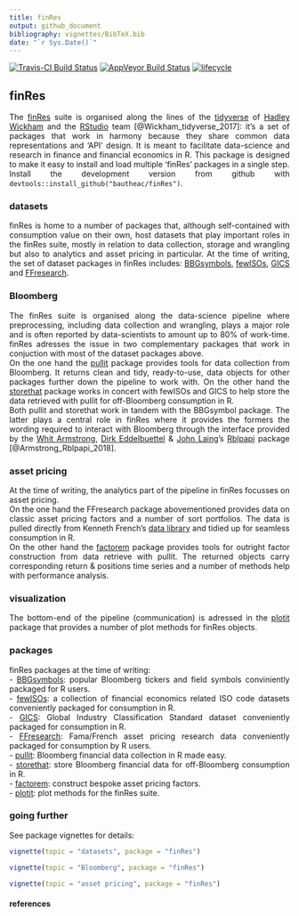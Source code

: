 ```yaml
---
title: finRes
output: github_document
bibliography: vignettes/BibTeX.bib
date: "`r Sys.Date()`"
---
```


[![Travis-CI Build Status](https://travis-ci.org/bautheac/finRes.svg?branch=master)](https://travis-ci.org/bautheac/finRes)
[![AppVeyor Build Status](https://ci.appveyor.com/api/projects/status/github/bautheac/finRes?branch=master&svg=true)](https://ci.appveyor.com/project/bautheac/finRes)
[![lifecycle](https://img.shields.io/badge/lifecycle-experimental-orange.svg)](https://www.tidyverse.org/lifecycle/#experimental)

<style> body {text-align: justify} </style>


## finRes
The [finRes](https://bautheac.github.io/finRes/) suite is organised along the lines of the [tidyverse](www.tidyverse.org) of [Hadley Wickham](http://hadley.nz/) and the [RStudio](https://www.rstudio.com/) team [@Wickham_tidyverse_2017]: it's a set of packages that work in harmony because they share common data representations and 'API' design. It is meant to facilitate data-science and research in finance and financial economics in R. This package is designed to make it easy to install and load multiple 'finRes' packages in a single step.  
Install the development version from github with `devtools::install_github("bautheac/finRes")`.  

### datasets
finRes is home to a number of packages that, although self-contained with consumption value on their own, host datasets that play important roles in the finRes suite, mostly in relation to data collection, storage and wrangling but also to analytics and asset pricing in particular. At the time of writing, the set of dataset packages in finRes includes: [BBGsymbols](https://bautheac.github.io/BBGsymbols/), [fewISOs](https://bautheac.github.io/fewISOs/), [GICS](https://bautheac.github.io/GICS/) and [FFresearch](https://bautheac.github.io/FFresearch/).


### Bloomberg
The finRes suite is organised along the data-science pipeline where preprocessing, including data collection and wrangling, plays a major role and is often reported by data-scientists to amount up to 80% of work-time. finRes adresses the issue in two complementary packages that work in conjuction with most of the dataset packages above.  
On the one hand the [pullit](https://bautheac.github.io/pullit/) package provides tools for data collection from Bloomberg. It returns clean and tidy, ready-to-use, data objects for other packages further down the pipeline to work with. On the other hand the [storethat](https://bautheac.github.io/storethat/) package works in concert with fewISOs and GICS to help store the data retrieved with pullit for off-Bloomberg consumption in R.  
Both pullit and storethat work in tandem with the BBGsymbol package. The latter plays a central role in finRes where it provides the formers the wording required to interact with Bloomberg through the interface provided by the [Whit Armstrong](https://github.com/armstrtw), [Dirk Eddelbuettel](https://github.com/eddelbuettel) & [John Laing](https://github.com/johnlaing)'s [Rblpapi](https://github.com/Rblp/Rblpapi) package [@Armstrong_Rblpapi_2018].


### asset pricing
At the time of writing, the analytics part of the pipeline in finRes focusses on asset pricing.  
On the one hand the FFresearch package abovementioned provides data on classic asset pricing factors and a number of sort portfolios. The data is pulled directly from Kenneth French's [data library](http://mba.tuck.dartmouth.edu/pages/faculty/ken.french/data_library.html) and tidied up for seamless consumption in R.  
On the other hand the [factorem](https://bautheac.github.io/factorem/) package provides tools for outright factor construction from data retrieve with pullit. The returned objects carry corresponding return & positions time series and a number of methods help with performance analysis.


### visualization
The bottom-end of the pipeline (communication) is adressed in the [plotit](https://bautheac.github.io/plotit/) package that provides a number of plot methods for finRes objects.   


### packages
finRes packages at the time of writing:  
- [BBGsymbols](https://bautheac.github.io/BBGsymbols/): popular Bloomberg tickers and field symbols conviniently packaged for R users.  
- [fewISOs](https://bautheac.github.io/fewISOs/): a collection of financial economics related ISO code datasets conveniently packaged for consumption in R.  
- [GICS](https://bautheac.github.io/GICS/): Global Industry Classification Standard dataset conveniently packaged for consumption in R.  
- [FFresearch](https://bautheac.github.io/FFresearch/): Fama/French asset pricing research data conveniently packaged for consumption by R users.  
- [pullit](https://bautheac.github.io/pullit/): Bloomberg financial data collection in R made easy.  
- [storethat](https://bautheac.github.io/storethat/): store Bloomberg financial data for off-Bloomberg consumption in R.  
- [factorem](https://bautheac.github.io/factorem/): construct bespoke asset pricing factors.  
- [plotit](https://bautheac.github.io/plotit/): plot methods for the finRes suite.  


### going further
See package vignettes for details:
```r
vignette(topic = "datasets", package = "finRes")

vignette(topic = "Bloomberg", package = "finRes")

vignette(topic = "asset pricing", package = "finRes")
```



#### references
